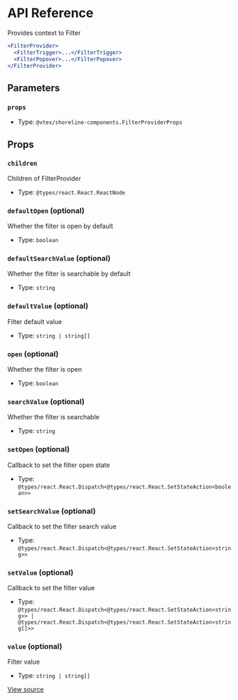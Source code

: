 # API Reference

Provides context to Filter

```jsx
<FilterProvider>
  <FilterTrigger>...</FilterTrigger>
  <FilterPopover>...</FilterPopover>
</FilterProvider>
```

## Parameters

### `props`

- Type: `@vtex/shoreline-components.FilterProviderProps`

## Props

### `children`

Children of FilterProvider

- Type: `@types/react.React.ReactNode`

### `defaultOpen` (optional)

Whether the filter is open by default

- Type: `boolean`

### `defaultSearchValue` (optional)

Whether the filter is searchable by default

- Type: `string`

### `defaultValue` (optional)

Filter default value

- Type: `string | string[]`

### `open` (optional)

Whether the filter is open

- Type: `boolean`

### `searchValue` (optional)

Whether the filter is searchable

- Type: `string`

### `setOpen` (optional)

Callback to set the filter open state

- Type: `@types/react.React.Dispatch<@types/react.React.SetStateAction<boolean>>`

### `setSearchValue` (optional)

Callback to set the filter search value

- Type: `@types/react.React.Dispatch<@types/react.React.SetStateAction<string>>`

### `setValue` (optional)

Callback to set the filter value

- Type: `@types/react.React.Dispatch<@types/react.React.SetStateAction<string>> | @types/react.React.Dispatch<@types/react.React.SetStateAction<string[]>>`

### `value` (optional)

Filter value

- Type: `string | string[]`

[View source](https://github.com/vtex/shoreline/blob/7e03f7690/packages/components/src/filter/filter-provider.tsx#L20)
